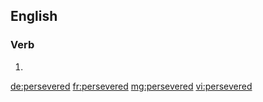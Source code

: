 ==English==

===Verb===
{{head|en}}

# {{en-past of|persevere}}

[[de:persevered]]
[[fr:persevered]]
[[mg:persevered]]
[[vi:persevered]]